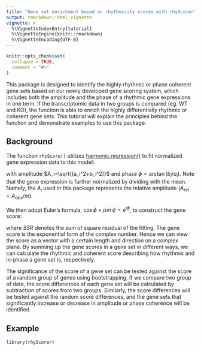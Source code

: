 ```yaml
---
title: "Gene set enrichment based on rhythmicity scores with rhyScorer"
output: rmarkdown::html_vignette
vignette: >
  %\VignetteIndexEntry{tutorial}
  %\VignetteEngine{knitr::rmarkdown}
  %\VignetteEncoding{UTF-8}
---
```


```r
knitr::opts_chunk$set(
  collapse = TRUE,
  comment = "#>"
)
```

This package is designed to identify the highly rhythmic or phase coherent gene sets based on our newly developed gene scoring system, which includes both the amplitude and the phase of a rhythmic gene expressions in one term. If the transcriptomic data in two groups is compared (eg. WT and KO), the function is able to enrich the highly differentially rhythmic or coherent gene sets. This tutorial will explain the principles behind the function and demonstrate examples to use this package.

## Background
The function `rhyScore()` utilizes [harmonic.regression()](https://cran.r-project.org/web/packages/HarmonicRegression/index.html) to fit normalized gene expression data to this model:

\begin{equation}
y_i=1+a_i\cos(\omega t)+b_i\sin(\omega t)
\end{equation}

with amplitude $A_i=\sqrt{(a_i^2+b_i^2)}$ and phase $\phi=\arctan(b_i/a_i)$. Note that the gene expression is further normalized by dividing with the mean. Namely, the $A_i$ used in this package represents the relative amplitude ($A_{rel}=A_{abs}/m$).

We then adopt Euler's formula, $\cos\phi+j\sin\phi=e^{j\phi}$, to construct the gene score:

\begin{equation}
S_i=\frac{A_i}{\sqrt{SSR_i}}e^{j\phi_i}
\end{equation}

where $SSR$ denotes the sum of square residual of the fitting. The gene score is the exponential form of the complex number. Hence we can view the score as a vector with a certain length and direction on a complex plane. By summing up the gene scores in a gene set in different ways, we can calculate the rhythmic and coherent score describing how rhythmic and in-phase a gene set is, respectively.

\begin{equation}
Rhy.S=\sum_i\lvert S_i\rvert\\
Coh.S=\lvert\sum_i S_i\rvert/\lvert\sum_i S_i\rvert
\end{equation}

The significance of the score of a gene set can be tested against the score of a random group of genes using bootstrapping. If we compare two group of data, the score differences of each gene set will be calculated by subtraction of scores from two groups. Similarly, the score differences will be tested against the random score differences, and the gene sets that significantly increase or decrease in amplitude or phase coherence will be identified.


## Example

```r
library(rhyScorer)
```
